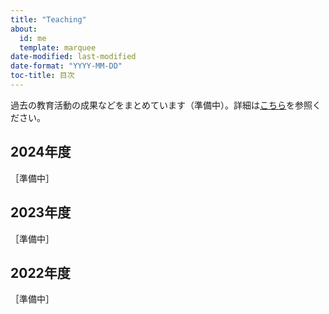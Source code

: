 ```yaml
---
title: "Teaching"
about:
  id: me
  template: marquee
date-modified: last-modified
date-format: "YYYY-MM-DD"
toc-title: 目次
---
```


過去の教育活動の成果などをまとめています（準備中）。詳細は[こちら](https://researchmap.jp/ya-ruga/teaching_experience)を参照ください。

## 2024年度

［準備中］

## 2023年度

［準備中］

## 2022年度

［準備中］
